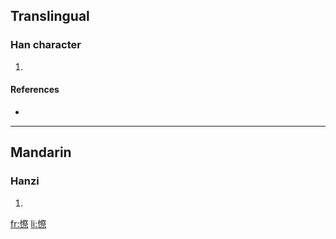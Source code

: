 ==Translingual==

===Han character===
{{Han char|rn=61|rad=心|as=12|sn=15|four=|canj=心月人火 (PBOF)}}

# {{defn|Han|sort=心12}}

====References====
* {{Han ref|kx=0402.110|dkj=11205|dj=0742.130|hdz=42347.040|uh=618F|ud=24975}}

----

==Mandarin==

===Hanzi===
{{cmn-hanzi|pin=[[chì]] ([[chi4]])|wg=ch'ih<sup>4</sup>}}

# {{defn|Mandarin|sort=心12}}

[[fr:憏]]
[[li:憏]]